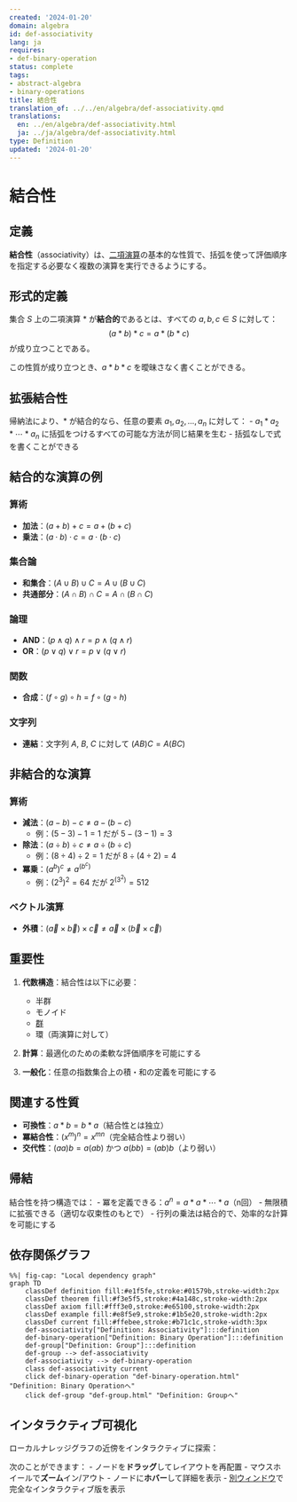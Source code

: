 ```yaml
---
created: '2024-01-20'
domain: algebra
id: def-associativity
lang: ja
requires:
- def-binary-operation
status: complete
tags:
- abstract-algebra
- binary-operations
title: 結合性
translation_of: ../../en/algebra/def-associativity.qmd
translations:
  en: ../en/algebra/def-associativity.html
  ja: ../ja/algebra/def-associativity.html
type: Definition
updated: '2024-01-20'
---
```


# 結合性

## 定義

**結合性**（associativity）は、[二項演算](def-binary-operation.qmd)の基本的な性質で、括弧を使って評価順序を指定する必要なく複数の演算を実行できるようにする。

## 形式的定義

集合 $S$ 上の二項演算 $*$ が**結合的**であるとは、すべての $a, b, c \in S$ に対して：
$$(a * b) * c = a * (b * c)$$
が成り立つことである。

この性質が成り立つとき、$a * b * c$ を曖昧さなく書くことができる。

## 拡張結合性

帰納法により、$*$ が結合的なら、任意の要素 $a_1, a_2, \ldots, a_n$ に対して：
- $a_1 * a_2 * \cdots * a_n$ に括弧をつけるすべての可能な方法が同じ結果を生む
- 括弧なしで式を書くことができる

## 結合的な演算の例

### 算術
- **加法**：$(a + b) + c = a + (b + c)$
- **乗法**：$(a \cdot b) \cdot c = a \cdot (b \cdot c)$

### 集合論
- **和集合**：$(A \cup B) \cup C = A \cup (B \cup C)$
- **共通部分**：$(A \cap B) \cap C = A \cap (B \cap C)$

### 論理
- **AND**：$(p \land q) \land r = p \land (q \land r)$
- **OR**：$(p \lor q) \lor r = p \lor (q \lor r)$

### 関数
- **合成**：$(f \circ g) \circ h = f \circ (g \circ h)$

### 文字列
- **連結**：文字列 $A$, $B$, $C$ に対して $(AB)C = A(BC)$

## 非結合的な演算

### 算術
- **減法**：$(a - b) - c \neq a - (b - c)$
  - 例：$(5 - 3) - 1 = 1$ だが $5 - (3 - 1) = 3$
- **除法**：$(a \div b) \div c \neq a \div (b \div c)$
  - 例：$(8 \div 4) \div 2 = 1$ だが $8 \div (4 \div 2) = 4$
- **冪乗**：$(a^b)^c \neq a^{(b^c)}$
  - 例：$(2^3)^2 = 64$ だが $2^{(3^2)} = 512$

### ベクトル演算
- **外積**：$(\vec{a} \times \vec{b}) \times \vec{c} \neq \vec{a} \times (\vec{b} \times \vec{c})$

## 重要性

1. **代数構造**：結合性は以下に必要：
   - 半群
   - モノイド
   - [群](def-group.qmd)
   - 環（両演算に対して）

2. **計算**：最適化のための柔軟な評価順序を可能にする

3. **一般化**：任意の指数集合上の積・和の定義を可能にする

## 関連する性質

- **可換性**：$a * b = b * a$（結合性とは独立）
- **冪結合性**：$(x^m)^n = x^{mn}$（完全結合性より弱い）
- **交代性**：$(aa)b = a(ab)$ かつ $a(bb) = (ab)b$（より弱い）

## 帰結

結合性を持つ構造では：
- 冪を定義できる：$a^n = a * a * \cdots * a$（n回）
- 無限積に拡張できる（適切な収束性のもとで）
- 行列の乗法は結合的で、効率的な計算を可能にする

## 依存関係グラフ

```mermaid
%%| fig-cap: "Local dependency graph"
graph TD
    classDef definition fill:#e1f5fe,stroke:#01579b,stroke-width:2px
    classDef theorem fill:#f3e5f5,stroke:#4a148c,stroke-width:2px
    classDef axiom fill:#fff3e0,stroke:#e65100,stroke-width:2px
    classDef example fill:#e8f5e9,stroke:#1b5e20,stroke-width:2px
    classDef current fill:#ffebee,stroke:#b71c1c,stroke-width:3px
    def-associativity["Definition: Associativity"]:::definition
    def-binary-operation["Definition: Binary Operation"]:::definition
    def-group["Definition: Group"]:::definition
    def-group --> def-associativity
    def-associativity --> def-binary-operation
    class def-associativity current
    click def-binary-operation "def-binary-operation.html" "Definition: Binary Operationへ"
    click def-group "def-group.html" "Definition: Groupへ"
```

## インタラクティブ可視化

ローカルナレッジグラフの近傍をインタラクティブに探索：

::: {.graph-viz data-id="def-associativity" data-width="700" data-height="500"}
:::

次のことができます：
- ノードを**ドラッグ**してレイアウトを再配置
- マウスホイールで**ズーム**イン/アウト
- ノードに**ホバー**して詳細を表示
- [別ウィンドウ](../../output/interactive/def-associativity.html){target="_blank"}で完全なインタラクティブ版を表示
